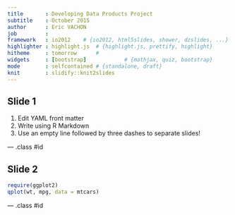```yaml
---
title       : Developing Data Products Project
subtitle    : October 2015
author      : Eric VACHON
job         : 
framework   : io2012    # {io2012, html5slides, shower, dzslides, ...}
highlighter : highlight.js  # {highlight.js, prettify, highlight}
hitheme     : tomorrow      # 
widgets     : [bootstrap]            # {mathjax, quiz, bootstrap}
mode        : selfcontained # {standalone, draft}
knit        : slidify::knit2slides
---
```


## Slide 1

1. Edit YAML front matter
2. Write using R Markdown
3. Use an empty line followed by three dashes to separate slides!

--- .class #id 

## Slide 2
```r
require(ggplot2)
qplot(wt, mpg, data = mtcars)
```
--- .class #id 


